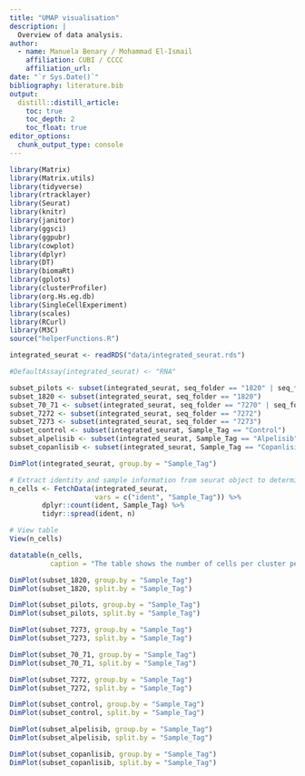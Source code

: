 ```yaml
---
title: "UMAP visualisation"
description: |
  Overview of data analysis.
author:
  - name: Manuela Benary / Mohammad El-Ismail
    affiliation: CUBI / CCCC
    affiliation_url: 
date: "`r Sys.Date()`"
bibliography: literature.bib
output: 
  distill::distill_article:
    toc: true
    toc_depth: 2
    toc_float: true
editor_options: 
  chunk_output_type: console
---
```


```r
library(Matrix)
library(Matrix.utils)
library(tidyverse)
library(rtracklayer)
library(Seurat)
library(knitr)
library(janitor)
library(ggsci)
library(ggpubr)
library(cowplot)
library(dplyr)
library(DT)
library(biomaRt)
library(gplots)
library(clusterProfiler)
library(org.Hs.eg.db)
library(SingleCellExperiment)
library(scales)
library(RCurl)
library(M3C)
source("helperFunctions.R")
```

```r
integrated_seurat <- readRDS("data/integrated_seurat.rds")
```

```r
#DefaultAssay(integrated_seurat) <- "RNA"
```

```r
subset_pilots <- subset(integrated_seurat, seq_folder == "1820" | seq_folder == "1822")
subset_1820 <- subset(integrated_seurat, seq_folder == "1820")
subset_70_71 <- subset(integrated_seurat, seq_folder == "7270" | seq_folder == "7271")
subset_7272 <- subset(integrated_seurat, seq_folder == "7272")
subset_7273 <- subset(integrated_seurat, seq_folder == "7273")
subset_control <- subset(integrated_seurat, Sample_Tag == "Control")
subset_alpelisib <- subset(integrated_seurat, Sample_Tag == "Alpelisib")
subset_copanlisib <- subset(integrated_seurat, Sample_Tag == "Copanlisib")
```

```r
DimPlot(integrated_seurat, group.by = "Sample_Tag")
```

```r
# Extract identity and sample information from seurat object to determine the number of cells per cluster per sample_tag
n_cells <- FetchData(integrated_seurat, 
                     vars = c("ident", "Sample_Tag")) %>%
        dplyr::count(ident, Sample_Tag) %>%
        tidyr::spread(ident, n)

# View table
View(n_cells)

datatable(n_cells,
          caption = "The table shows the number of cells per cluster per sample_tag")

```

```r
DimPlot(subset_1820, group.by = "Sample_Tag")
DimPlot(subset_1820, split.by = "Sample_Tag")
```

```r
DimPlot(subset_pilots, group.by = "Sample_Tag")
DimPlot(subset_pilots, split.by = "Sample_Tag")
```

```r
DimPlot(subset_7273, group.by = "Sample_Tag")
DimPlot(subset_7273, split.by = "Sample_Tag")
```

```r
DimPlot(subset_70_71, group.by = "Sample_Tag")
DimPlot(subset_70_71, split.by = "Sample_Tag")
```

```r
DimPlot(subset_7272, group.by = "Sample_Tag")
DimPlot(subset_7272, split.by = "Sample_Tag")
```

```r
DimPlot(subset_control, group.by = "Sample_Tag")
DimPlot(subset_control, split.by = "Sample_Tag")
```

```r
DimPlot(subset_alpelisib, group.by = "Sample_Tag")
DimPlot(subset_alpelisib, split.by = "Sample_Tag")
```

```r
DimPlot(subset_copanlisib, group.by = "Sample_Tag")
DimPlot(subset_copanlisib, split.by = "Sample_Tag")
```